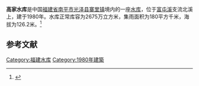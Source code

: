 {{Infobox Reservoir 
|name = 高家水库
|nickname = 
|image = 
|image_caption = 
|map = 
|map_caption = 
|pushpin_map = China Fujian
|pushpin_map_caption = 
|code = BGC11000203
|class = 
|location_of_reservoir = [[福建省|福建省]][[南平市|南平市]][[光泽县|光泽县]][[寨里镇_(光泽县)|寨里镇]]
|location_of_dam = 
|inflow = 
|outflow = 
|catchment_area = 180
|reservoir_area = 
|mean_depth = 
|maximum_depth = 
|flood_level = 
|normal_water_level = 
|dead_water_level = 
|water_quality = 
|island = 
|maximum_storage_capacity = 
|normal_storage_capacity = 2675万
|dead_storage_capacity = 
|type_of_dam = 
|elevation_of_dam = 
|height_of_dam = 
|length_of_dam = 
|width_of_dam = 
|installed_capacity = 
|irrigated_area =
|start = 
|complete = 1980年
|cost = 
|emigrate = 
|latd = 27.7356
|latm = 
|lats = 
|latNS = N
|longd = 117.5035
|longm = 
|longs = 
|longEW = E
|website = 
|footnotes = 
}}
<mapframe latitude="27.7356" longitude="117.5035" zoom="14" width="280" height="300" align="right" />
'''高家水库'''是中国[[福建省|福建省]][[南平市|南平市]][[光泽县|光泽县]][[寨里镇_(光泽县)|寨里镇]]境内的一座[[水库|水库]]，位于[[富屯溪|富屯溪]]支流北溪上，建于1980年。水库正常库容为2675万立方米，集雨面积为180平方千米，海拔为126.2米。<ref>{{cite web|url=http://brim.ihb.ac.cn/12/CN/12.asp|title=中国大中型水库基本特征数据库|work=中国生物多样性信息系统内陆水体生物学分部|deadurl=yes|archiveurl=https://web.archive.org/web/20120402061833/http://brim.ihb.ac.cn/12/CN/12.asp|archivedate=2012-04-02}}</ref>
== 参考文献 ==
{{Reflist}}

{{福建小作品}}

[[Category:福建水库|Category:福建水库]]
[[Category:1980年建築|Category:1980年建築]]